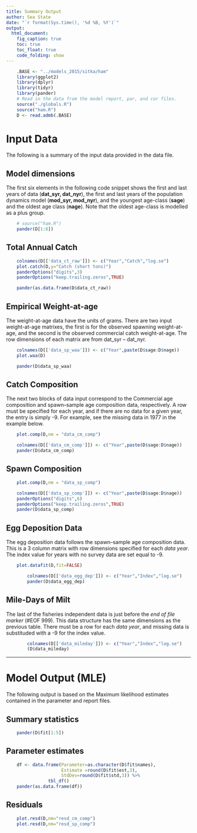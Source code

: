 ```yaml
---
title: Summary Output
author: Sea State
date: "`r format(Sys.time(), '%d %B, %Y')`"
output: 
  html_document:
    fig_caption: true
    toc: true
    toc_float: true
    code_folding: show
---
```



```r
	.BASE <- "../models_2015/sitka/ham"
	library(ggplot2)
	library(dplyr)
	library(tidyr)
	library(pander)
	# Read in the data from the model report, par, and cor files.
	source("./globals.R")
	source("ham.R")
	D <- read.admb(.BASE)
```



# Input Data
The following is a summary of the input data provided in the data file.

## Model dimensions
The first six elements in the following code snippet shows the first and last years of data (**dat_syr, dat_nyr**), the first and last years of the population dynamics model (**mod_syr, mod_nyr**), and the youngest age-class (**sage**) and the oldest age class (**nage**). Note that the oldest age-class is modelled as a plus group.

```r
	# source("ham.R")
	pander(D[1:6])
```

## Total Annual Catch

```r
	colnames(D[['data_ct_raw']]) <- c("Year","Catch","log.se")
	plot.catch(D,y="Catch (short tons)")
	panderOptions("digits",3)
	panderOptions("keep.trailing.zeros",TRUE)

	pander(as.data.frame(D$data_ct_raw))
```

## Empirical Weight-at-age
The weight-at-age data have the units of grams.  There are two input weight-at-age matrixes, the first is for the observed spawning weight-at-age, and the second is the observed commercial catch weight-at-age.  The row dimensions of each matrix are from dat_syr -- dat_nyr.
```r
	colnames(D[['data_sp_waa']]) <- c("Year",paste(D$sage:D$nage))
	plot.waa(D)

	pander(D$data_sp_waa)
```





## Catch Composition
The next two blocks of data input correspond to the Commercial age composition and spawn--sample age composition data, respectively.  A row must be specified for each year, and if there are no data for a given year, the entry is simply -9.  For example, see the missing data in 1977 in the example below. 

```r
	plot.comp(D,nm = "data_cm_comp")
```
```r
	colnames(D[['data_cm_comp']]) <- c("Year",paste(D$sage:D$nage))
	pander(D$data_cm_comp)
```

## Spawn Composition
```r
	plot.comp(D,nm = "data_sp_comp")
```
```r
	colnames(D[['data_sp_comp']]) <- c("Year",paste(D$sage:D$nage))
	panderOptions("digits",6)
	panderOptions("keep.trailing.zeros",TRUE)
	pander(D$data_sp_comp)
```


## Egg Deposition Data
The egg deposition data follows the spawn--sample age composition data. This is a 3 column matrix with row dimensions specified for each *data year*. The index value for years with no survey data are set equal to -9.  

```r
	plot.datafit(D,fit=FALSE)
```

```r
		colnames(D[['data_egg_dep']]) <- c("Year","Index","log.se")
		pander(D$data_egg_dep)

```


## Mile-Days of Milt
The last of the fisheries independent data is just before the *end of file marker* (#EOF 999).  This data structure has the same dimensions as the previous table.  There must be a row for each *data year*, and missing data is substituded with a -9 for the index value.
```r
		colnames(D[['data_mileday']]) <- c("Year","Index","log.se")
		(D$data_mileday)

```

----

# Model Output (MLE)

The following output is based on the Maximum likelihood estimates contained in the parameter and report files.

## Summary statistics
```r
	pander(D$fit[1:5])
```
## Parameter estimates
```r
	df <- data.frame(Parameter=as.character(D$fit$names),
	                 Estimate =round(D$fit$est,3),
	                 StdDev=round(D$fit$std,3)) %>%
				tbl_df()
	pander(as.data.frame(df))
```

## Residuals
```r
	plot.resd(D,nm="resd_cm_comp")
	plot.resd(D,nm="resd_sp_comp")
```










